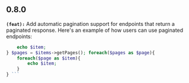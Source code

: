 ## 0.8.0
**`(feat):`** Add automatic pagination support for endpoints that return a paginated response.
Here's an example of how users can use paginated endpoints:
```php $items = $client->list($request); foreach($items as $item){
    echo $item;
} $pages = $items->getPages(); foreach($pages as $page){
    foreach($page as $item){
        echo $item;
    }
} ```

